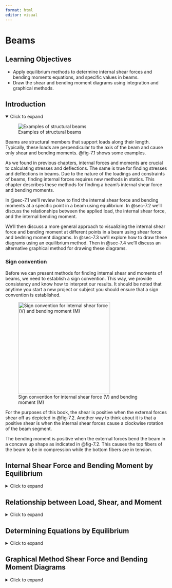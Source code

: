 ```yaml
---
format: html
editor: visual
---
```


# Beams {#sec-beams}

::: {.callout-note icon="false"}
## Learning Objectives

-   Apply equilibrium methods to determine internal shear forces and bending moments equations, and specific values in beams.
-   Draw the shear and bending moment diagrams using integration and graphical methods.
:::

## Introduction {.unnumbered}

<details open>

<summary>Click to expand</summary>

![Examples of structural beams](images/CH7%20PNGs/7.1%20new.png){#fig-7.1 fig-align="center"}

Beams are structural members that support loads along their length. Typically, these loads are perpendicular to the axis of the beam and cause only shear and bending moments. @fig-7.1 shows some examples.

As we found in previous chapters, internal forces and moments are crucial to calculating stresses and deflections. The same is true for finding stresses and deflections in beams. Due to the nature of the loadings and constraints of beams, finding internal forces requires new methods in statics. This chapter describes these methods for finding a beam's internal shear force and bending moments.

In @sec-7.1 we'll review how to find the internal shear force and bending moments at a specific point in a beam using equilibrium. In @sec-7.2 we'll discuss the relationships between the applied load, the internal shear force, and the internal bending moment.

We'll then discuss a more general approach to visualizing the internal shear force and bending moment at different points in a beam using shear force and bedning moment diagrams. In @sec-7.3 we'll explore how to draw these diagrams using an equilibrium method. Then in @sec-7.4 we'll discuss an alternative graphical method for drawing these diagrams.

### Sign convention {.unnumbered}

Before we can present methods for finding internal shear and moments of beams, we need to establish a sign convention. This way, we provide consistency and know how to interpret our results. It should be noted that anytime you start a new project or subject you should ensure that a sign convention is established.

![Sign convention for internal shear force (V) and bending moment (M)](images/CH7%20PNGs/figure%207.3.png){#fig-7.2 fig-align="center" width="286"}

For the purposes of this book, the shear is positive when the external forces shear off as depicted in @fig-7.2. Another way to think about it is that a positive shear is when the internal shear forces cause a clockwise rotation of the beam segment.

The bending moment is positive when the external forces bend the beam in a concave up shape as indicated in @fig-7.2. This causes the top fibers of the beam to be in compression while the bottom fibers are in tension.

</details>

## Internal Shear Force and Bending Moment by Equilibrium {#sec-7.1}

<details>

<summary>Click to expand</summary>

One way to find internal shear and bending forces is to cut sections and analyze the free-body diagrams, as we did in previous chapters of this book. The first step for a statically determinate beam is to find the external reactions. To determine the internal forces at any point along the beam, cut the section at that point and draw the free-body diagram from that point to one end of the beam. We will include the internal shear force, V, and internal bending moment, M, at the cut section and then use equilibrium equations to solve for those internal loads. This process is demonstrated in @exm-7.1.

::: {.callout-tip collapse="true" icon="false"}
## Example 7.1

::: {#exm-7.1}
<p>

</p>

Find the internal shear and bending moment at points J, K, and L in the beam pictured below.

![](images/CH7%20PNGs/example%207.1%20part%201.png){fig-align="center" width="358"}

::: {.callout-tip collapse="true" icon="false"}
## Solution

The first step is to find the external reactions at the supports A and B.

![](images/CH7%20PNGs/example%207.1%20part%201%202.png){fig-align="center" width="357"}

$$
\begin{aligned}
& \sum F_x=A_x=0 \\
& \sum M_A=-40{~kips}*4{~ft}-10{~kips}*18{~ft}+B_y*20{~ft}=0 \quad\rightarrow\quad B_y=17{~kips} \\
& \sum F_y=A_y-40-10+17=0 \quad\rightarrow\quad A_y=33{~kips}
\end{aligned}
$$

Next, we will draw a free-body diagram of the right end of the beam from point A to J by cutting the beam at section J. The internal forces V~J~ and M~J~ are placed at the point of the cut using the positive sign convention. Note: You can assume the direction of these forces; the statics will work out the correct direction.

**Section J**

To find the internal shear, we will sum forces in the y-direction. To find the internal moment, we will sum moments at point J.

![](images/CH7%20PNGs/example%207.1%20part%203.png){fig-align="center" width="139"}

$$
\begin{aligned}
&\sum F_y=33{~kips}-V_J=0 \quad\rightarrow\quad V_J=33{~kips} \\
&\sum  M_J=-33{~kips}*2{~ft}+M_J=0 \quad\rightarrow\quad M_J=66{~kip}\cdot{ft}
\end{aligned}
$$

**Section K**

To find the internal shear, we will sum forces in the y-direction. To find the internal moment, we will sum moments at point K.

![](images/CH7%20PNGs/example%207.1%20part%204.png){fig-align="center" width="277"}

$$
\begin{aligned}
&\sum F_y=33{~kips}-40{~kips}-V_k=0 \quad\rightarrow\quad V_k=-7{~kips} \\
&\sum M_k=-33{~kips}*10{~ft}+40{~kips}*6{ft})+M_k \quad\rightarrow\quad M_k=90{~kip}\cdot{ft}
\end{aligned}
$$

**Section L**

To find the internal shear, we will sum forces in the y-direction. To find the internal moment, we will sum moments at point L.

![](images/CH7%20PNGs/example%207.1%20part%205.png){fig-align="center" width="375"}

$$
\begin{aligned}
&\sum F_y=33{~kips}-40{~kips}-10{~kips}-V_L=0 \quad\rightarrow\quad V_L=-17{~kips} \\
&\sum M_L=-33{~kips}*19{~ft})+40{~kips}*15{~ft}+10{~kips}*1{ft}+M_L=0 \quad\rightarrow\quad
M_L=17{~kip}\cdot{ft}
\end{aligned}
$$

We can observe that the internal forces vary at different points along the length of the beam. This method of finding the internal stresses is convenient when the loading is simple or when you know a specific point along the length of the beam. However, as the loading gets more complex, we should consider one of the methods outlined in the following sections.
:::
:::
:::

</details>

## Relationship between Load, Shear, and Moment {#sec-7.2}

<details>

<summary>Click to expand</summary>

There is a relationship between loading, shear, and moment (and as you will see later in this text, slope and deflection) in a beam. Consider the beam in @fig-7.3, which is subjected to a distributed load, w per unit length.

![Small segment of a beam subjected to an arbitrary distributed load.](images/CH7%20PNGs/figure%207.4.png){#fig-7.3 fig-align="center" width="372"}

We will now look at a small section from that beam that has a width of Δx, shown below. We replaced the distributed load with a resultant force ΔF (this is indicated by a dashed arrow in the FBD).

Since we cut both sides of the beam, we replace each cut with internal shear and moment forces assuming the positive sign convention from the previous section in this chapter.

### Relationship between Load and Shear

This FBD is in static equilibrium so we can use our equilibrium equation to sum forces in the y-direction and set it equal to zero.

$$
\sum F_y=V-\Delta F-(V+\Delta V)=0 \\
$$

$$
\boxed{\Delta V=\Delta F}
$$ {#eq-7.1}

Or $$
\Delta V=w\Delta x
$$

Dividing both sides by Δx and then letting Δx approach zero gives us:

$$
\frac{\Delta v}{\Delta x}=\frac{d v}{d x}=w
$$

We could then rearrange this by multiplying both sides of the equation by dx.

$$
d v=w d x
$$

Now we can integrate between any two points A and B on the beam:

$$
\boxed{\underbrace{\Delta v}_{\substack{\text{change in} \\ \text{shear}}}=\int\underbrace{w d x}_{\substack{\text{area under} \\ \text {loading curve}}}}
$$ {#eq-7.2}

This equation is valid for distributed loads and not when there is a discontinuity in the shear diagram that is caused by concentrated loads. This relationship should only be used between concentrated loads.

### Relationship between Shear and Moment

![Free body diagram of a small segment of a beam subjected to an arbitrary distributed load.](images/CH7%20PNGs/figure%207.5.png){#fig-7.4 fig-align="center" width="199"}

Let's go back to the FBD of the small section of the beam subjected to a distributed load. This segment is shown in @fig-7.4. We can apply another static equilibrium equation, summing moments about point C:

$$
\begin{aligned}
\sum M_c=0 & =-M-V(\Delta x)+\Delta F\left(\frac{1}{2} \Delta x\right)+(M+\Delta M) \\
\Delta M & =M+V \Delta x-(w \Delta x)\left(\frac{1}{2} \Delta x\right)-M \\
\Delta M & =V \Delta x-\frac{1}{2} w \Delta x^2
\end{aligned}
$$

Dividing both sides by Δx and then letting Δx approach zero gives us:

$$
\boxed{\underbrace{\frac{\Delta M}{\Delta x}}_{\text { Slope of moment diagram}}=\underbrace{V}_{\text {shear }}}
$$ {#eq-7.3}

We could then rearrange this by multiplying both sides of the equation by dx.

$$
d M=V d x
$$

Now we can integrate between any two points A and B on the beam:

$$
\boxed{\underbrace{\Delta M}_{\text {Change in moment}}=\underbrace{\int V d x}_{\text {Area under shear diagram }}}
$$ {#eq-7.4}

This equation is not valid at points where a concentrated force or concentrated moment occurs. These concentrated loads cause discontinuities in the moment diagram.

### How can I use my calculus knowledge when building Shear and Moment Diagrams?

In a basic sense, the relationship between load, shear, and moment can be described in @fig-7.5 below.

![Relationship between load, shear, and moment](images/CH7%20PNGs/figure%205.6.png){#fig-7.5 fig-align="center" width="197" height="101"}

We can combine these relationships with what we know about derivatives and integrals from our calculus course. Here are some items of note:

-   The slope of the shear diagram at any point is the derivative of the shear function evaluated at that point. This is equal to the sign and magnitude of the distributed load. If there is no load on a section of the beam then the slope of the shear diagram would be zero.

-   Similarly, the slope of the moment diagram at any point is the derivative of the moment function evaluated at that point. This is equal to the sign and magnitude of the shear at that point.

-   The area under the distributed load between two points is equal to the change in the shear between those same two points.

-   The area under the shear diagram between two points is equal to the change in the moment between those same two points.

-   The maximum moment occurs where its derivative (shear) is equal to zero.

-   At the points of concentrated forces, the shear diagram will jump up or down depending on the direction of the force. If the force is up then the shear diagram will jump up, and if the force is down, the shear diagram will drop down.

-   At the points of concentrated moments, the moment diagram will jump up or down depending on the direction of the rotation. If the concentrated moment is clockwise, the moment diagram will jump up, and if it is counter-clockwise, the moment diagram will drop down. This "opposite" direction effect is for the internal bending moment is the reaction to the applied moment to stay consistent with the established sign convention. The shear diagram will not be impacted.

-   If the load can be represented with a polynomial, then we can easily predict the degree of the subsequent shear and moment functions. For example, if the load is a uniformly distributed load (constant), the shear will be a linear function (n+1), and the moment will be a parabola (n+2).

Use all that you know about calculus and the relationships between functions when you derive and integrate to build, check, and analyze your shear and moment diagrams.

</details>

## Determining Equations by Equilibrium {#sec-7.3}

<details>

<summary>Click to expand</summary>

The relationship between load, shear, and moment allows us to build complete shear and moment diagrams using a few different methods. We'll explore two of them - an equilibrium method and a graphical method.

In @sec-7.1 we found the internal shear force and bending moment at specific points in the beam by cutting a cross-section at a given point and using equilibrium. The method in this section is similar, but instead of cutting a cross-section at a specific point we'll instead cut a cross-section at distance 'x' from the left end of the beam. We'll draw a free body diagram and determine the internal shear force (V) and bending moment (M) as before, but this time we'll end up with equations for V and M that are functions of distance x.

To draw the diagrams, we can solve this equation at two values of x. It is often simplest to solve when x = 0 and when x = L, the length of the beam. This gives us two points on our diagram which we can then connect. The shape of the diagram depends on the highest power of x that appears in the equation.

-   For x^0^ we get a flat horizontal line

-   For x^1^ we get a straight diagonal line

-   For x^2^ we get a curved line

-   For x^3^ we get a steeper curve

If two points are not sufficient to determine the exact shape of the curve, simply solve the equations at a 3rd point (for example, where x = L/2). We can solve the equations at as many points as necessary but 2 - 3 points, along with knowledge of the general shape of the line, are typically sufficient.

The equations found using this method are valid as long as the external loading does not change. In cases where the external loading does change, we'll need to determine a new set of equations each time the loading changes. This includes any time a distributed load begins or ends, and both sides of a concentrated force or couple. In each region of load, we will cut a cross-section at distance x and determine equations for V and M that are valid for that region. We can then solve each equation at values of x at the start and end of their valid region and build up the complete shear force and bending moment diagrams.

@exm-7.2 illustrates this method.

::: {.callout-tip collapse="true" icon="false"}
## Example 7.2

::: {#exm-7.2}
<p>

</p>

Draw the shear force and bending moment diagrams for the beam shown.

![](images/CH7%20PNGs/example%207.2%20part%201.png){fig-align="center" width="316"}

::: {.callout-tip collapse="true" icon="false"}
## Solution

The first step is to draw a FBD of the beam being sure to change the supports to the correct external reaction forces, as shown below.

![](images/CH7%20PNGs/example%207.2%20part%202.png){fig-align="center" width="399"}

We will then use static equilibrium equations to solve for the magnitude of the support reactions.

$$
\begin{aligned}
&\sum F_x=A_x=0 \\
&\sum M_A=-4\frac{kips}{ft}*6{~ft}*3{~ft}-18{~kips}*8{~ft}+B_y*10{~ft}=0 \quad\rightarrow\quad B_y =21.6{~kips} \\
&\sum F_y=A_y-4\frac{kips}{ft}*6{~ft}-18{~kips}+21.6{~kips}=0 \quad\rightarrow\quad A_y =20.4{~kips}
\end{aligned}
$$

![](images/CH7%20PNGs/example%207.2%20part%203.png){fig-align="center" width="399"}

Now we will cut a cross-section within the loading region we are concerned with. When choosing sections be sure to cut within the uniform load and between loads and reactions. For this example, we will need to cut three sections to get the complete shear and moment diagram. These sections are depicted with the green lines. We will then use equilibrium equations to find the internal shear force as a function of x, V(x).

**Section between A and C**

![](images/CH7%20PNGs/example%207.2%20part%204.png){fig-align="center" width="265"}

$$
\begin{aligned}
&\sum F_y=20.4-4(x) -V=0 \quad\rightarrow\quad V(x)=-4 x+20.4 \\
&\sum M_0=-20.4(x)+4(x)\left(\frac{x}{2}\right)+M=0 \quad\rightarrow\quad M(x)=-2 x^2+20.4 x \\
\end{aligned}
$$

Notice that you can give a quick check on your statics as V(x) is the derivative of M(x). For polynomials, this is a quick test to see if your equations make sense.

![](images/CH7%20PNGs/example%207.2%20part%205.png){fig-align="center" width="389"}

We can plot our V(x) and M(x) equations on an axis from x = 0 to x = 6ft. Solving our equations at these points gives:

$$
\begin{aligned}
&V(0)=-4(0)+20.4=20.4{~kips} \\
&V(6)=-4(6)+20.4=-3.6{~kips}
\\
&M(0)=-2(0)^2+20.4(0)=0 \\
&M(6)=-2(6)^2+20.4(6)=50.4{~kip}\cdot{ft}
\end{aligned}
$$

Notice how we draw the shear diagram directly below the beam and the moment diagram directly below the shear. These three (load, shear, and moment) share the same x-axis, whereas the vertical axis for the Shear (V) and Moment (M) diagrams have different units and possibly different scales.

Drawing the shear and moment diagrams directly below the beam is good practice so that you can get a complete picture of what is going on along the length of the beam.

**Section between C and D**

![](images/CH7%20PNGs/example%207.2%20part%206.png){fig-align="center" width="318"}

$$
\begin{aligned}
\sum &F_y=20.4-4(6)-V=0 \quad\rightarrow\quad V(x)=-3.6 \\
\sum &M_0=-20.4(x)+4(6)(x-3)+M=0 \\
&M(x)=+20.4 x-24 x+72 \\
&M(x)=-3.6 x+72 \\
\end{aligned}
$$

![](images/CH7%20PNGs/example%207.2%20part%207.png){fig-align="center" width="410"}

Again, we can add the section from C to D using our V(x) and M(x) equations. You will notice that since there are no applied loads on the beam from C to D, the shear diagram is constant. This means that the moment diagram is linear between x = 6 and x = 8 ft.

$$
\begin{aligned}
&V(6)=-3.6{~kips} \\
&M(6)=-3.6(6)+72=50.4{~kip}\cdot{ft} \\
&V(8)=-3.6 {kips} \\
&M(8)=-3.6(8)+72=43.2{~kip}\cdot{ft} \\
\end{aligned}
$$

**Section** **between D and B**

![](images/CH7%20PNGs/example%207.2%20part%208.png){fig-align="center" width="398"}

$$
\begin{aligned}
\sum &F_y = 20.4-4(6)-18-V=0 \quad\rightarrow\quad V(x) =-21.6 \\
\sum &M_0 =-20.4(x)+4(6)(x-3)+18(x-8)+M=0 \\
& M(x) =20.4 x-24 x+72-18 x+144 \\
&M(x) =-21.6 x+216
\end{aligned}
$$

![](images/CH7%20PNGs/example%207.2%20part%209.png){fig-align="center" width="405"}

Finally, we will graph the V(x) and M(x) equations we obtained from point D to point B (x = 8 to x = 10 ft).

$$
\begin{aligned}
&V(8)=-21.6{~kips} \\
&M(8)=-21.6(8)+216=43.2{~kip}\cdot{ft} \\
&V(10)-21.6{~kips} \\
&M(10)=-21.6(10)+216=0 \\
\end{aligned}
$$

We now have complete shear and moment diagrams. Be sure that you label your axis, including units, and all pertinent values.

These diagrams are used in the design of the beam and its components.

![](images/CH7%20PNGs/example%207.2%20part%2010.png){fig-align="center" width="402"}

We can see that in this example, the entire length of the beam is subjected to positive moment. Going back to our sign convention from the beginning of this chapter, a positive moment indicates a concave up behavior. When we look at the beam and the external loads it makes sense as the beam will want to bend concave up between supports, as shown in the figure.
:::
:::
:::

::: {.callout-warning icon="false"}
## Step-by-step: Shear Force and Bending Moment Diagrams (Equilibrium Method)

1.  Use equilibrium to determine the reaction loads at any supports

2.  Identify the distinct regions of external loading and cut a cross-section within each region

3.  Draw a free body diagram of the left side of the first cut, which should be made at distance x~1~. Use equilibrium to determine equations for the internal shear force (V) and bending moment (M) as functions of x~1~

4.  Repeat step 3 for each loading region and develop equations for V and M that are valid in each region

5.  Plot each set of equations on axes of V-x and M-x. Each equation is valid only in the region it was developed in. Solve each equation at the start and end points of its region and then connect the points with an appropriate line, based on the highest power of x that appears in the equation
:::

</details>

## Graphical Method Shear Force and Bending Moment Diagrams {#sec-7.4}

<details>

<summary>Click to expand</summary>

An alternative, and often quicker, method for drawing shear force and bending moment diagrams is known as the graphical method. Due to the relationship between load, shear force, and bending moment, we can use one diagram to draw the next.

Specifically, we saw in @sec-7.2 that $\frac{dV}{dx}=w$ and $\frac{dM}{dx}=V$. That is, the change in shear with respect to x (i.e. the slope of the shear diagram at any given point) is equal to any applied distributed load at that point and the change in bending moment with respect to x (i.e. the slope of the bending moment diagram at any given point) is equal to the shear force at that point.

Further, any applied concentrated forces cause a discontinuity on the shear force diagram (an upwards applied load causes the diagram to jump up). Any applied couples cause a discontinuity on the bending moment diagram (a clockwise applied couple causes the diagram to jump up). This allows us to draw the shape of the shear force diagram based on the applied loads, and the shape of the bending moment diagram based on the shear force diagram.

Finally, we also know from @eq-7.2 that the change in shear force between any two points is equal to the area under the distributed load between those same two points. We know from @eq-7.4 that the change in bending moment between any two points is equal to the area underneath the shear force diagram between those two points. This allows us to add numbers to our diagrams and determine the value of the shear force and bending moment at key points.

When the loading is relatively simple, consisting of concentrated forces, concentrated moments, and uniformly distributed loads, we can use geometry to find the area of the load and shear diagrams since the shapes are simple. @exm-7.3 and @exm-7.4 illustrate this method.

::: {#Example-7.3 .callout-tip collapse="true" icon="false"}
## Example 7.3

::: {#exm-7.3}
<p>

</p>

Draw the shear force and bending moment diagrams for the beam shown.

![](images/CH7%20PNGs/example%207.3%20part%201.png){fig-align="center" width="383"}

![](images/CH7%20PNGs/example%207.3%20part%202.png){fig-align="center" width="447"}

::: {.callout-tip collapse="true" icon="false"}
## Solution

The first step is to draw a FBD of the beam, being sure to change the supports to the correct external reaction forces, as shown below.

We will then use static equilibrium equations to solve for the magnitude of the support reactions.

$$
\begin{aligned}
&\sum F_x=A_x=0 \\
&\sum M_A=-4\frac{kN}{m}(6{~m})(5{~m})-10{~kN}(8{~m})+B_y(10{~m})-15{~kN}(12{~m})=0 \quad\rightarrow\quad B_y =38{~kN} \\
&\sum F_y=A_y-4\frac{kN}{m}(6{~m})-10{~kN}-15{~kN}+38{~kN} \quad\rightarrow\quad A_y =11{~kN}
\end{aligned}
$$

Now that we know the external forces, we can build the shear diagram. We will start at the leftmost point of the beam, point A.

![](images/CH7%20PNGs/example%207.3%20part%203.png){fig-align="center" width="436"}

The first force we encounter is at point A, the reaction force of 11kN. The force is going up, so we will do that same thing on our shear diagram.

From that point, we look at the beam, and there are no forces acting between points A and C. This indicates that our shear diagram will remain constant at 11kN.

![](images/CH7%20PNGs/example%207.3%20part%204.png){fig-align="center" width="433"}

The 4kN/m uniformly distributed load starts at point C and goes for 6 meters until point D. The force is going down for a total of 24kN (4kN/m \* 6m). Since the load is constant from point C to D, the shear will be linear between those points. The slope of the shear diagram will be -4 and over those 6 meters will decrease the total of 24kN.

![](images/CH7%20PNGs/example%207.3%20part%205.png){fig-align="center" width="434"}

At point D, there is a concentrated 10kN load going down. On the shear diagram, this load will be represented by a discontinuity, jumping down by 10kN to -23kN.

From that point, we look at the beam, and there are no forces acting between points D and B. This indicates that our shear diagram will remain constant at -23kN.

![](images/CH7%20PNGs/example%207.3%20part%206.png){fig-align="center" width="433"}

At point B, the roller support, there is an external reaction of 38kN going up. This concentrated force will cause a discontinuity in the shear diagram. From -23kN we will add 38kN to end at 15kN.

From that point, we look at the beam, and there are no forces acting between points B and E. This indicates that our shear diagram will remain constant at 15kN.

![](images/CH7%20PNGs/example%207.3%20part%207.png){fig-align="center" width="432"}

At point E, there is a 15kN concentrated force going down. This concentrated force will cause a discontinuity in the shear diagram. From 15kN we subtract 15kN to end back at zero.

The shear diagram should start and end at zero. At the end of the beam, our shear diagram "closes," which means that we end back at zero. This is a good check that you are on the right track. If you round your reactions you might be slightly off at the end of your shear diagram.

Now that we have the shear diagram, we can build the moment diagram. Remember from the previous section that the internal moment is the area under the shear diagram. Our shear diagram consists of basic shapes (rectangles and triangles) so we can use geometry to find these areas.

![](images/CH7%20PNGs/example%207.3%20part%208.png){fig-align="center" width="430"}

Just like for the shear diagram, we will start at zero at the leftmost point of the beam, point A. Our first section from A to C is a rectangle. We will calculate the area under the shear curve to find the change in the internal moment between A and C. We will keep in mind the following three things:

-   **Magnitude of the Change.** This is the area under the curve. The height of the rectangle is 11kN, and the width is 2m, so the area is 22kN\*m.

-   **Direction of the Change.** This area is on the positive side of the shear diagram, which indicates that it will go up from A to C.

-   **Shape of the Segment.** The shear diagram is constant, so the moment diagram will be linear with a slope of 11.

![](images/CH7%20PNGs/example%207.3%20part%209.png){fig-align="center" width="428"}

From point C to D there are two triangles, one that is on the positive side of the shear diagram and the other that is on the negative side.

**To calculate the area under the curve we will need to first calculate the distance from point C to where the shear diagram crosses the x-axis.**

There are many ways to do this. We illustrate using similar triangles to find this distance. In the figure, we are comparing the larger yellow triangle and the smaller pink triangle, where our unknown distance x is the base. We set up the following proportion to accomplish this:

$$
\frac{24{~kN}}{6{~m}}=\frac{11{~kN}}{x} \quad \therefore \quad x=2.75 \mathrm{~m}
$$

*Magnitude of the Change*

This is the area under the curve. The area of the triangle is 15.125 kN\*m \[A = ½ (2.75m)(11kN)\]

*Direction of the Change*

This area is on the positive side of the shear diagram, which indicates that it will go up from C to the zero point on the shear diagram. So we will add the area, 15.125, to the internal moment at point C (22kN\*m) to be at 37.125 kN\*m at the point of zero shear.

*Shape of the Segment*

The shear diagram is linear, so the moment diagram will be parabolic that is concave down.

![](images/CH7%20PNGs/example%207.3%20part%2010.png){fig-align="center" width="422"}

**We can now account for the second triangle from C to D.**

*Magnitude of the Change*

This is the area under the curve. The area of the triangle is

$A=\frac{1}{2}*(6-2.75)*13=21.125{~kN\cdot m}$

*Direction of the Change*

This area is on the negative side of the shear diagram, which indicates that it will go down from the point of zero shear to point D. So we will subtract the area, 21.125 to the internal moment at the zero point (37.125kN) to be at 16 kN\*m at the point D.

*Shape of the Segment*

The shear diagram is linear, so the moment diagram will be parabolic that is concave down. The concavity of a parabolic function can be determined by examining whether the shear diagram is increasing or decreasing. In this example, the shear diagram is decreasing between points C and D so the parabola will be concave down.

![](images/CH7%20PNGs/example%207.3%20part%2011.png){fig-align="center" width="421"}

**We are now able to account for the section from D to B.**

*Magnitude of the Change*

This is the area under the curve. The height of the rectangle is 23kN, and the width is 2m, so the area is 46kN\*m.

*Direction of the Change*

This area is on the negative side of the shear diagram, which indicates that it will go down from D to B. We will subtract the area from the internal moment at D. So we will do 16 - 46 to end at negative 30.

*Shape of the Segment*

The shear diagram is constant, so the moment diagram will be linear with a slope of -23.

![](images/CH7%20PNGs/example%207.3%20part%2012.png){fig-align="center" width="419"}

**Finally, we can build our moment diagram from B to E.**

*Magnitude of the Change*

This is the area under the curve. The height of the rectangle is 15kN, and the width is 2m, so the area is 30kN\*m.

*Direction of the Change*

This area is on the positive side of the shear diagram, which indicates that it will go up from B to E. We will add the area from the internal moment at B. So we will do (-30 + 30) to end at zero.

*Shape of the Segment*

The shear diagram is constant, so the moment diagram will be linear with a slope of +15.

At the end of the beam, our moment diagram "closes," which means that we end back at zero. Moment diagrams must start and end at zero. This is a good check that you are on the right track. If you round your reactions and areas, you might be slightly off at the end of your moment diagram.

![](images/CH7%20PNGs/example%207.3%20part%2013.png){fig-align="center" width="419"}

Our final product is in the figure on the left. For a complete shear and moment diagram your axis should be labeled, including units, and the pertinent values indicated on each diagram. As we mentioned earlier it is best to draw these right below the beam so it is easy to see what the internal shear and bending moment forces are in relation to a location on the beam.

![](images/CH7%20PNGs/example%207.3%20part%2014.png){fig-align="center" width="365"}

We can see that in this example, this beam is subjected to both positive and negative moments. Remember from the beginning of this chapter that a positive moment indicates concave up bending behavior, and a negative is concave down. When we look at the beam and the external loads it makes sense as the beam will want to bend concave up between supports in the area of positive moment. The beam will then bend concave down over support B in the area of negative moment, as shown in the figure.
:::
:::
:::

::: {.callout-tip collapse="true" icon="false"}
## Example 7.4

::: {#exm-7.4}
<p>

</p>

Draw the shear force and bending moment diagrams for the beam shown.

![](images/CH7%20PNGs/example%207.4%20part%201.png){fig-align="center" width="356"}

::: {.callout-tip collapse="true" icon="false"}
## Solution

This beam a little different than other examples in this chapter as the support is a fixed end and includes a force-couple system at point C. However, the processes that we presented here still apply in this situation.

![](images/CH7%20PNGs/example%207.4%20part%202.png){fig-align="center" width="438"}

The first step is to draw a FBD of the beam, being sure to change the supports to the correct external reaction forces, as shown to the left. The 2 kips that acts on the arm at point B will cause a force on beam AD at the connection point, C. Additionally there will be a concentrated moment from this force that also acts at point C. The magnitude of this concentrated moment is (2kips)\*(1 ft) or 2 k\*ft counter clockwise.

We will then use static equilibrium equations to solve for the magnitude of the support reactions.

$$
\begin{aligned}
&\sum F_x=A x=0 \\
&\sum F_y=A_y-2{~kips}-5{~kips}=0 \quad\rightarrow\quad A_y=7{~kips} \\
&\sum M_A = M_A + 2{~kip\cdot ft} - 2{~kips}(3{~ft}) - 5{~kips}(6{~ft})=0 \quad\rightarrow\quad M_A=34{~kip\cdot ft} \\
\end{aligned}
$$

![](images/CH7%20PNGs/example%207.4%20part%203.png){fig-align="center" width="441"}

We can now build the shear diagram. Keep in mind that the concentrated moments (at point A and C) do not contribute to the shear diagram.

We start with the vertical reaction at point A. This is going up 7 kips. Then between A and C there are no loads on the beam so the shear diagram remains constant.

The concentrated force at point C is 2 kips down. So we will subtract 2 kips from 7 kips. There are no loads between points C and D so the shear diagram remains constant at 5 kips.

At point D there is a concentrated load of 5 kips down. This will bring our shear diagram to a close at zero.

![](images/CH7%20PNGs/example%207.4%20part%204.png){fig-align="center" width="382"}

We will build the moment diagram with the combination of the area of the shear diagram and the concentrated moments.

We start from zero and go down 34 kip·ft since the reaction at A, M~A~, is counter-clockwise.

**Between A and B**

*Magnitude of the Change*

This is the area under the curve. The height of the rectangle is 7 kips, and the width is 3 ft, so the area is 21 kip·ft.

*Direction of the Change*

This area is on the positive side of the shear diagram, which indicates that it will go up from A to C. We will add the area from the internal moment at A (-34 + 21 = -13 kip·ft).

*Shape of the Segment*

The shear diagram is constant, so the moment diagram will be linear with a slope of +7 kips/ft.

![](images/CH7%20PNGs/example%207.4%20part%205.png){fig-align="center" width="377"}

At point C, there is an applied concentrated moment of 2 kip·ft counter-clockwise. This will create a discontinuity in the moment diagram by dropping down 2 (-13 -- 2 = -15 kip·ft).

![](images/CH7%20PNGs/example%207.4%20part%206.png){fig-align="center" width="372"}

**Between C and D**

*Magnitude of the Change*

This is the area under the curve. The height of the rectangle is 5 kips, and the width is 3 ft, so the area is 15 kip·ft.

*Direction of the Change*

This area is on the positive side of the shear diagram, which indicates that it will go up from C to D. We will add the area from the internal moment at A (-15 + 15 = 0).

*Shape of the Segment*

The shear diagram is constant, so the moment diagram will be linear with a slope of +5 kip/ft.

![](images/CH7%20PNGs/example%207.4%20part%207.png){fig-align="center" width="386"}

The final shear and moment diagram is in the figure to the left. You will notice that this cantilever structure with downward loads will bend concave down. This indicates that the entire beam will be in negative moment—which is what our moment diagram indicates.
:::
:::
:::

::: {.callout-warning icon="false"}
## Step-by-step: Shear Force and Bending Moment Diagrams (Graphical Method)

1.  Use equilibrium to determine the reaction loads at any supports

2.  Use the loading diagram to draw the shear force diagram. Begin at the left end of the beam and move to the right, obeying these rules

    -   A concentrated force causes a discontinuity on the shear diagram. An upwards force causes a jump upwards

    -   A distributed load causes a slope on the shear diagram equal to the size of the distributed load. An upwards load causes a slope upwards

        -   The total change in shear force due to a distributed load is equal to the area underneath the distributed load

    -   Anywhere there are no applied forces, the shear force does not change

    -   The shear force diagram should start and end at zero. If it does not, go back and check for errors

3.  Once the shear force diagram is complete, use it to draw the bending moment diagram. Begin at the left end of the beam and move to the right, obeying these rules

    -   An applied couple causes a discontinuity on the moment diagram. A clockwise couple causes a jump upwards

    -   The slope of the moment diagram at any point is equal to the shear force at that point. As the shear force changes, the slope of the moment diagram will change too

        -   If the shear force is zero, the bending moment will be constant

        -   If the shear force is constant, the slope of the moment diagram will be linear

        -   If the shear force is linear, the slope of the moment diagram will be parabolic

        -   If the shear force is posiitve, the moment diagram will slope upwards

        -   If the shear force is negative, the moment diagram will slope downwards

        -   As the magnitude of the shear force gets larger, the slope of the bending moment diagram gets steeper

    -   The bending moment diagram should start and end at zero. If it does not, go back and check for errors
:::

## Summary {.unnumbered}

<details>

<summary>Click to expand</summary>

::: callout-note
## Key takeaways

Shear and moment diagrams allow us to calculate and visualize the internal forces of beams. These internal forces are used to calculate stresses and deformations (upcoming chapters). The general procedure for building the shear and moment diagrams is as follows:

1.  Sketch the beam, replacing support conditions with equivalent force(s).
2.  Find the support reactions using equilibrium.
3.  Use the method of equations or geometry or a combination to build the shear diagram directly below your beam sketch.
4.  Use the method of equations or geometry or a combination to build the moment diagram directly below your shear diagram.
5.  Ensure that your diagrams are labeled, including units, and that all pertinent values are indicated.
:::

::: callout-note
## Key equations

Relationship between load and shear:

$$
\Delta V=\Delta F
$$ $$
\underbrace{\Delta v}_{\substack{\text{change in} \\ \text{shear}}}=\int\underbrace{w d x}_{\substack{\text{area under} \\ \text {loading curve}}}
$$

Relationship between shear and bending:

$$
d M=V d x
$$ $$
\underbrace{\Delta M}_{\text {Change in moment}}=\underbrace{\int V d x}_{\text {Area under shear diagram }}
$$
:::

</details>

## References {.unnumbered}

<details>

<summary>Click to expand</summary>

**Figures**

Figure 7.1: Examples of structural beams. A: Washington State Dept of Transportation. 2023. CC BY-NC-ND. <https://flic.kr/p/2ojECo3>. B: Government of Prince Edward Island. 2017. CC BY-NC-ND. <https://flic.kr/p/R3NFRw>. C: Jack E Boucher. 1985. Public domain. <https://commons.wikimedia.org/wiki/File:FallingwaterCantilever570320cv.jpg>.

Figure 7.2: Sign convention for internal shear force (V) and bending moment (M). Kindred Grey. 2024. CC BY-NC-SA.

Example 7.1: Kindred Grey. 2024. CC BY-NC-SA.

Figure 7.3: Small segment of a beam subjected to an arbitrary distributed load. Kindred Grey. 2024. CC BY-NC-SA.

Figure 7.4: Free body diagram of a small segment of a beam subjected to an arbitrary distributed load. Kindred Grey. 2024. CC BY-NC-SA.

Figure 7.5: Relationship between load, shear, and moment. Kindred Grey. 2024. CC BY-NC-SA.

Example 7.2: Kindred Grey. 2024. CC BY-NC-SA.

Example 7.3: Kindred Grey. 2024. CC BY-NC-SA.

Example 7.4: Kindred Grey. 2024. CC BY-NC-SA.

</details>
